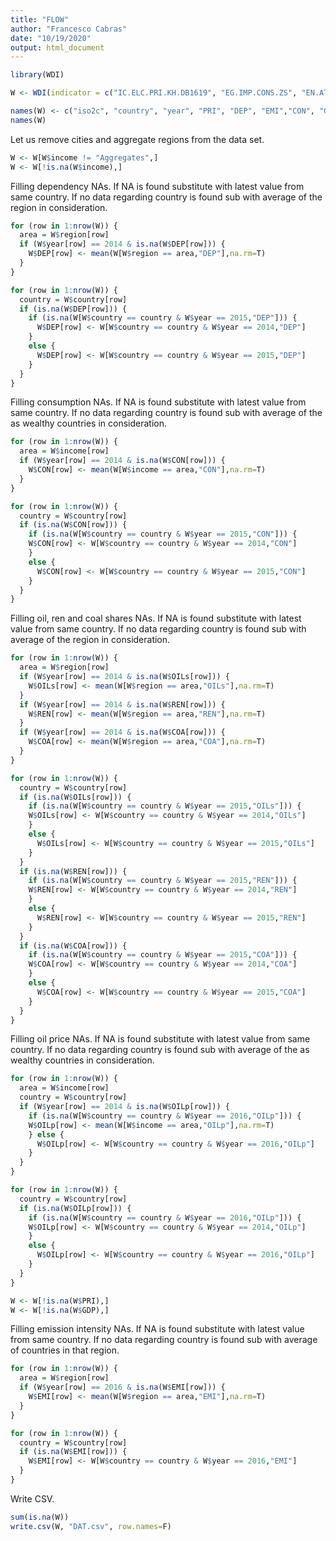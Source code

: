 ```yaml
---
title: "FLOW"
author: "Francesco Cabras"
date: "10/19/2020"
output: html_document
---
```


```r
library(WDI)
```

```r
W <- WDI(indicator = c("IC.ELC.PRI.KH.DB1619", "EG.IMP.CONS.ZS", "EN.ATM.CO2E.KD.GD", "EG.USE.ELEC.KH.PC", "NY.GDP.PCAP.PP.CD", "EP.PMP.SGAS.CD", "EG.ELC.PETR.ZS", "EG.ELC.RNWX.KH", "EG.ELC.COAL.ZS"), start = 2014, end = 2019, extra = TRUE) 

names(W) <- c("iso2c", "country", "year", "PRI", "DEP", "EMI","CON", "GDP", "OILp", "OILs", "REN", "COA", "iso3c", "region", "capital", "longitude", "latitude", "income", "lending")
names(W)
```

Let us remove cities and aggregate regions from the data set.

```r
W <- W[W$income != "Aggregates",]
W <- W[!is.na(W$income),]
```

Filling dependency NAs. If NA is found substitute with latest value from same country. If no data regarding country is found sub with average of the region in consideration.

```R
for (row in 1:nrow(W)) {
  area = W$region[row]
  if (W$year[row] == 2014 & is.na(W$DEP[row])) {
    W$DEP[row] <- mean(W[W$region == area,"DEP"],na.rm=T)
  }
}

for (row in 1:nrow(W)) {
  country = W$country[row]
  if (is.na(W$DEP[row])) {
    if (is.na(W[W$country == country & W$year == 2015,"DEP"])) {
      W$DEP[row] <- W[W$country == country & W$year == 2014,"DEP"]
    }
    else {
      W$DEP[row] <- W[W$country == country & W$year == 2015,"DEP"]
    }
  }
} 
```

Filling consumption NAs. If NA is found substitute with latest value from same country. If no data regarding country is found sub with average of the as wealthy countries in consideration.

```R
for (row in 1:nrow(W)) {
  area = W$income[row]
  if (W$year[row] == 2014 & is.na(W$CON[row])) {
    W$CON[row] <- mean(W[W$income == area,"CON"],na.rm=T)
  }
}

for (row in 1:nrow(W)) {
  country = W$country[row]
  if (is.na(W$CON[row])) {
    if (is.na(W[W$country == country & W$year == 2015,"CON"])) {
    W$CON[row] <- W[W$country == country & W$year == 2014,"CON"]
    }
    else {
      W$CON[row] <- W[W$country == country & W$year == 2015,"CON"]
    }
  }
} 
```

Filling oil, ren and coal shares  NAs. If NA is found substitute with latest value from same country. If no data regarding country is found sub with average of the region in consideration.

```R
for (row in 1:nrow(W)) {
  area = W$region[row]
  if (W$year[row] == 2014 & is.na(W$OILs[row])) {
    W$OILs[row] <- mean(W[W$region == area,"OILs"],na.rm=T)
  }
  if (W$year[row] == 2014 & is.na(W$REN[row])) {
    W$REN[row] <- mean(W[W$region == area,"REN"],na.rm=T)
  }
  if (W$year[row] == 2014 & is.na(W$COA[row])) {
    W$COA[row] <- mean(W[W$region == area,"COA"],na.rm=T)
  }
}

for (row in 1:nrow(W)) {
  country = W$country[row]
  if (is.na(W$OILs[row])) {
    if (is.na(W[W$country == country & W$year == 2015,"OILs"])) {
    W$OILs[row] <- W[W$country == country & W$year == 2014,"OILs"]
    }
    else {
      W$OILs[row] <- W[W$country == country & W$year == 2015,"OILs"]
    }
  }
  if (is.na(W$REN[row])) {
    if (is.na(W[W$country == country & W$year == 2015,"REN"])) {
    W$REN[row] <- W[W$country == country & W$year == 2014,"REN"]
    }
    else {
      W$REN[row] <- W[W$country == country & W$year == 2015,"REN"]
    }
  }
  if (is.na(W$COA[row])) {
    if (is.na(W[W$country == country & W$year == 2015,"COA"])) {
    W$COA[row] <- W[W$country == country & W$year == 2014,"COA"]
    }
    else {
      W$COA[row] <- W[W$country == country & W$year == 2015,"COA"]
    }
  }
} 
```

Filling oil price NAs. If NA is found substitute with latest value from same country. If no data regarding country is found sub with average of the as wealthy countries in consideration.

```R
for (row in 1:nrow(W)) {
  area = W$income[row]
  country = W$country[row]
  if (W$year[row] == 2014 & is.na(W$OILp[row])) {
    if (is.na(W[W$country == country & W$year == 2016,"OILp"])) {
    W$OILp[row] <- mean(W[W$income == area,"OILp"],na.rm=T)
    } else {
      W$OILp[row] <- W[W$country == country & W$year == 2016,"OILp"]
    }
  }
}

for (row in 1:nrow(W)) {
  country = W$country[row]
  if (is.na(W$OILp[row])) {
    if (is.na(W[W$country == country & W$year == 2016,"OILp"])) {
    W$OILp[row] <- W[W$country == country & W$year == 2014,"OILp"]
    }
    else {
      W$OILp[row] <- W[W$country == country & W$year == 2016,"OILp"]
    }
  }
} 
```

```r
W <- W[!is.na(W$PRI),]
W <- W[!is.na(W$GDP),]
```

Filling emission intensity NAs. If NA is found substitute with latest value from same country. If no data regarding country is found sub with average of countries in that region.

```R
for (row in 1:nrow(W)) {
  area = W$region[row]
  if (W$year[row] == 2016 & is.na(W$EMI[row])) {
    W$EMI[row] <- mean(W[W$region == area,"EMI"],na.rm=T)
  }
}

for (row in 1:nrow(W)) {
  country = W$country[row]
  if (is.na(W$EMI[row])) {
    W$EMI[row] <- W[W$country == country & W$year == 2016,"EMI"]
  }
}

```

Write CSV.

```r
sum(is.na(W))
write.csv(W, "DAT.csv", row.names=F)
```